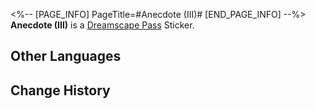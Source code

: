 <%-- [PAGE_INFO]
PageTitle=#Anecdote (III)#
[END_PAGE_INFO] --%>
{{Stub|Location information}}
{{Item Infobox
|id          = 223232
|image       = Dreamscape Pass Sticker Text.png
|type        = Dreamscape Pass Sticker
|type2       = Amusing Ourselves to Death Stickers
|invCategory = 
|rarity      = 4
|effect      = 
|description = Digital stickers that can be used to decorate the pages of the Dreamtour Handbook. They come in many different styles.
|source1     = [[Discuss the luxury car in the dream with the Dealership Staff Member]]
}}
{{Description|"Shine like a diamond... Shine like a diamond..."}}
'''Anecdote (III)''' is a [[Dreamscape Pass]] Sticker.

==Other Languages==
{{Other Languages
|en   = Anecdote (III)
|zhs  = 趣闻•其三
|zht  = 趣聞•其三
|ja   = 面白い噂・3
|ko   = 흥미로운 이야기•3
|es   = Anécdota III
|fr   = Anecdote (III)
|ru   = Забавная история III
|th   = ข่าวลือที่น่าสนใจ 3
|vi   = Tin Thú Vị (3)
|de   = Anekdote (III)
|id   = Fakta Menarik 3
|pt   = Anedota (III)
}}

==Change History==
{{Change History|2.0}}
